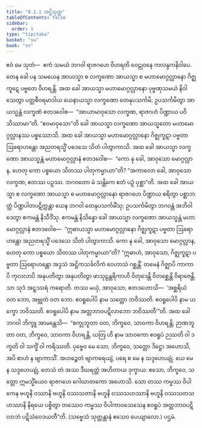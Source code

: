 ```yaml
---
title: "8.1.1 အဋ္ဌိသုတ္တ"
tableOfContents: false
sidebar:
  order: 1
type: "tipitaka"
basket: "su"
book: "sn"
---
```



<DynamicBreadcrumb />

<Division number="202" book="sn" e="ch" v="18" p="308">

<Paragraph number="1158" book="sn">
ဧဝံ မေ သုတံ—  ဧကံ သမယံ ဘဂဝါ ရာဇဂဟေ ဝိဟရတိ ဝေဠုဝနေ ကလန္ဒကနိဝါပေ. တေန ခေါ ပန သမယေန အာယသ္မာ စ လက္ခဏော အာယသ္မာ စ မဟာမောဂ္ဂလ္လာနော ဂိဇ္ဈကူဋေ ပဗ္ဗတေ ဝိဟရန္တိ. အထ ခေါ အာယသ္မာ မဟာမောဂ္ဂလ္လာနော ပုဗ္ဗဏှသမယံ နိဝါသေတွာ ပတ္တစီဝရမာဒါယ ယေနာယသ္မာ လက္ခဏော တေနုပသင်္ကမိ; ဥပသင်္ကမိတွာ အာယသ္မန္တံ လက္ခဏံ ဧတဒဝေါစ—  “အာယာမာဝုသော လက္ခဏ, ရာဇဂဟံ ပိဏ္ဍာယ ပဝိသိဿာမာ”တိ. “ဧဝမာဝုသော”တိ ခေါ အာယသ္မာ လက္ခဏော အာယသ္မတော မဟာမောဂ္ဂလ္လာနဿ ပစ္စဿောသိ. အထ ခေါ အာယသ္မာ မဟာမောဂ္ဂလ္လာနော ဂိဇ္ဈကူဋာ ပဗ္ဗတာ ဩရောဟန္တော အညတရသ္မိံ ပဒေသေ သိတံ ပါတွာကာသိ. အထ ခေါ အာယသ္မာ လက္ခဏော အာယသ္မန္တံ မဟာမောဂ္ဂလ္လာနံ ဧတဒဝေါစ—  “ကော နု ခေါ, အာဝုသော မောဂ္ဂလ္လာန, ဟေတု ကော ပစ္စယော သိတဿ ပါတုကမ္မာယာ”တိ? “အကာလော ခေါ, အာဝုသော လက္ခဏ, ဧတဿ ပဉှဿ. ဘဂဝတော မံ သန္တိကေ ဧတံ ပဉှံ ပုစ္ဆာ”တိ.
</Paragraph>

<Paragraph number="1159" book="sn">
အထ ခေါ အာယသ္မာ စ လက္ခဏော အာယသ္မာ စ မဟာမောဂ္ဂလ္လာနော ရာဇဂဟေ ပိဏ္ဍာယ စရိတွာ ပစ္ဆာဘတ္တံ ပိဏ္ဍပါတပဋိက္ကန္တာ ယေန ဘဂဝါ တေနုပသင်္ကမိံသု; ဥပသင်္ကမိတွာ ဘဂဝန္တံ အဘိဝါဒေတွာ ဧကမန္တံ နိသီဒိံသု. ဧကမန္တံ နိသိန္နော ခေါ အာယသ္မာ လက္ခဏော အာယသ္မန္တံ မဟာမောဂ္ဂလ္လာနံ ဧတဒဝေါစ—  “ဣဓာယသ္မာ မဟာမောဂ္ဂလ္လာနော ဂိဇ္ဈကူဋာ ပဗ္ဗတာ ဩရောဟန္တော အညတရသ္မိံ ပဒေသေ သိတံ ပါတွာကာသိ. ကော နု ခေါ, အာဝုသော မောဂ္ဂလ္လာန, ဟေတု ကော ပစ္စယော သိတဿ ပါတုကမ္မာယာ”တိ?
</Paragraph>

<Paragraph number="1160" book="sn">
“ဣဓာဟံ, အာဝုသော, ဂိဇ္ဈကူဋာ ပဗ္ဗတာ ဩရောဟန္တော အဒ္ဒသံ အဋ္ဌိကသင်္ခလိကံ ဝေဟာသံ ဂစ္ဆန္တိံ. တမေနံ ဂိဇ္ဈာပိ ကာကာပိ ကုလလာပိ အနုပတိတွာ အနုပတိတွာ ဖာသုဠန္တရိကာဟိ ဝိတုဒေန္တိ ဝိတစ္ဆေန္တိ ဝိရာဇေန္တိ. သာ သုဒံ အဋ္ဋဿရံ ကရောတိ. တဿ မယှံ, အာဝုသော, ဧတဒဟောသိ—  ‘အစ္ဆရိယံ ဝတ ဘော, အဗ္ဘုတံ ဝတ ဘော. ဧဝရူပေါပိ နာမ သတ္တော ဘဝိဿတိ. ဧဝရူပေါပိ နာမ ယက္ခော ဘဝိဿတိ. ဧဝရူပေါပိ နာမ အတ္တဘာဝပဋိလာဘော ဘဝိဿတီ’”တိ.
</Paragraph>

<Paragraph number="1161" book="sn">
အထ ခေါ ဘဂဝါ ဘိက္ခူ အာမန္တေသိ—  “စက္ခုဘူတာ ဝတ, ဘိက္ခဝေ, သာဝကာ ဝိဟရန္တိ; ဉာဏဘူတာ ဝတ, ဘိက္ခဝေ, သာဝကာ ဝိဟရန္တိ, ယတြ ဟိ နာမ သာဝကော ဧဝရူပံ ဉဿတိ ဝါ ဒက္ခတိ ဝါ သက္ခိံ ဝါ ကရိဿတိ. ပုဗ္ဗေဝ မေ သော, ဘိက္ခဝေ, သတ္တော ဒိဋ္ဌော အဟောသိ, အပိ စာဟံ န ဗျာကာသိံ. အဟဉ္စေတံ ဗျာကရေယျံ, ပရေ စ မေ န သဒ္ဒဟေယျုံ. ယေ မေ န သဒ္ဒဟေယျုံ, တေသံ တံ အဿ ဒီဃရတ္တံ အဟိတာယ ဒုက္ခာယ. ဧသော, ဘိက္ခဝေ, သတ္တော ဣမသ္မိံယေဝ ရာဇဂဟေ ဂေါဃာတကော အဟောသိ. သော တဿ ကမ္မဿ ဝိပါကေန ဗဟူနိ ဝဿာနိ ဗဟူနိ ဝဿသတာနိ ဗဟူနိ ဝဿသဟဿာနိ ဗဟူနိ ဝဿသတသဟဿာနိ နိရယေ ပစ္စိတွာ တဿေဝ ကမ္မဿ ဝိပါကာဝသေသေန ဧဝရူပံ အတ္တဘာဝပဋိလာဘံ ပဋိသံဝေဒယတီ”တိ. (သဗ္ဗေသံ သုတ္တန္တာနံ ဧသေဝ ပေယျာလော.)

</Paragraph>
</Division>

<Paragraph number="1162" type="center" book="sn">
ပဌမံ.
</Paragraph>